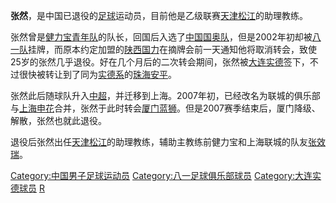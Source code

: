 {{BLP unsourced |time=2009-03-27T21:02:13+00:00 }}
{{Football player infobox
| playername = 张然
| fullname = 张然
| englishfullname = Zhang Ran
| countryofbirth = {{CHN}}
| cityofbirth =
| dateofbirth = {{birth date and age|1977|2|15}}
| height = {{height|m=1.80}}
| position = 中场
| currentclub = 已退役
| youthyears = 1993-1998年
| youthclubs = [[健力宝青年队|健力宝青年队]]
| years = 1998-2002年<br/>2002年<br/>2003-2006年<br/>2007年
| clubs = [[八一足球俱乐部|八一队]]<br/>[[大连实德|大连实德]]<br/>[[上海联城|上海联城]]<br/>[[厦门蓝狮|厦门蓝狮]]
| caps(goals) =
| nationalyears =
| nationalteam =
| nationalcaps(goals) =
|}}
'''张然'''{{BD|1977年|2月15日|||Z}}，是中国已退役的[[足球|足球]]运动员，目前他是乙级联赛[[天津松江|天津松江]]的助理教练。

张然曾是[[健力宝青年队|健力宝青年队]]的队长，回国后入选了[[中国国奥队|中国国奥队]]，但是2002年初却被[[八一足球俱乐部|八一队]]挂牌，而原本约定加盟的[[陕西国力|陕西国力]]在摘牌会前一天通知他将取消转会，致使25岁的张然几乎退役。好在几个月后的二次转会期间，张然被[[大连实德|大连实德]]签下，不过很快被转让到了同为[[实德系|实德系]]的[[上海联城|珠海安平]]。

张然此后随球队升入[[中国足球超级联赛|中超]]，并迁移到上海。2007年初，已经改名为联城的俱乐部与[[上海申花|上海申花]]合并，张然于此时转会[[厦门蓝狮|厦门蓝狮]]。但是2007赛季结束后，厦门降级、解散，张然也就此退役。

退役后张然出任[[天津松江|天津松江]]的助理教练，辅助主教练前健力宝和上海联城的队友[[张效瑞|张效瑞]]。

{{DEFAULTSORT:ZHANG Ran}}
[[Category:中国男子足球运动员|Category:中国男子足球运动员]]
[[Category:八一足球俱乐部球员|Category:八一足球俱乐部球员]]
[[Category:大连实德球员|Category:大连实德球员]]
[[Category:张姓|R]]
